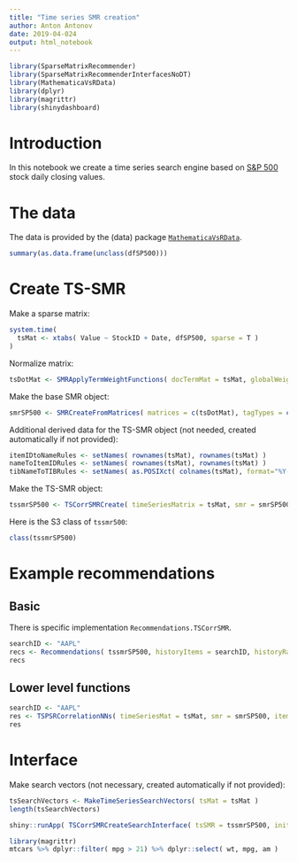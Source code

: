 ```yaml
---
title: "Time series SMR creation"
author: Anton Antonov
date: 2019-04-024
output: html_notebook
---
```


```r
library(SparseMatrixRecommender)
library(SparseMatrixRecommenderInterfacesNoDT)
library(MathematicaVsRData)
library(dplyr)
library(magrittr)
library(shinydashboard)
```

# Introduction

In this notebook we create a time series search engine based on
[S&P 500](https://en.wikipedia.org/wiki/S&P_500_Index) 
stock daily closing values.

# The data

The data is provided by the (data) package 
[`MathematicaVsRData`](https://github.com/antononcube/R-packages/tree/master/MathematicaVsRData).


```r
summary(as.data.frame(unclass(dfSP500)))
```

# Create TS-SMR

Make a sparse matrix:

```r
system.time(
  tsMat <- xtabs( Value ~ StockID + Date, dfSP500, sparse = T )
)
```

Normalize matrix:

```r
tsDotMat <- SMRApplyTermWeightFunctions( docTermMat = tsMat, globalWeightFunction = "None", localWeightFunction = "None", normalizerFunction = "Cosine")
```

Make the base SMR object:

```r
smrSP500 <- SMRCreateFromMatrices( matrices = c(tsDotMat), tagTypes = c("NormalizedTimeSeries"), itemColumnName = "StockID" )
```


Additional derived data for the TS-SMR object (not needed, created automatically if not provided):

```r
itemIDtoNameRules <- setNames( rownames(tsMat), rownames(tsMat) )
nameToItemIDRules <- setNames( rownames(tsMat), rownames(tsMat) )
tibNameToTIBRules <- setNames( as.POSIXct( colnames(tsMat), format="%Y-%m-%d"), colnames(tsMat) )
```

Make the TS-SMR object:

```r
tssmrSP500 <- TSCorrSMRCreate( timeSeriesMatrix = tsMat, smr = smrSP500, smrNRecs = 200 )
```

Here is the S3 class of `tssmr500`:

```r
class(tssmrSP500)
```


# Example recommendations 

## Basic

There is specific implementation `Recommendations.TSCorrSMR`.

```r
searchID <- "AAPL"
recs <- Recommendations( tssmrSP500, historyItems = searchID, historyRatings = 1, nrecs = 12 )
recs
```

## Lower level functions

```r
searchID <- "AAPL"
res <- TSPSRCorrelationNNs( timeSeriesMat = tsMat, smr = smrSP500, itemIDtoNameRules = tssmrSP500$ItemIDtoNameRules, searchRowID = searchID, nrecs = 12, smr.nrecs = 200 )
res
```

# Interface

Make search vectors (not necessary, created automatically if not provided):

```r
tsSearchVectors <- MakeTimeSeriesSearchVectors( tsMat = tsMat )
length(tsSearchVectors)
```


```r
shiny::runApp( TSCorrSMRCreateSearchInterface( tsSMR = tssmrSP500, initNNs = 21, initNCols = 3, roundDigits = 4, dashboardTitle = "S&P 500 search engine") )
```
```r
library(magrittr)
mtcars %>% dplyr::filter( mpg > 21) %>% dplyr::select( wt, mpg, am )
```

